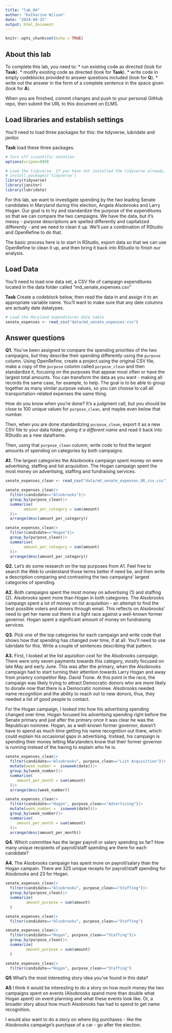 ```yaml
---
title: "lab_04"
author: "Katharine Wilson"
date: "2024-09-25"
output: html_document
---
```


```r
knitr::opts_chunk$set(echo = TRUE)
```

## About this lab

To complete this lab, you need to: \* run existing code as directed (look for **Task**). \* modify existing code as directed (look for **Task**). \* write code in empty codeblocks provided to answer questions included (look for **Q**). \* write out the answer in the form of a complete sentence in the space given (look for **A**).

When you are finished, commit changes and push to your personal GitHub repo, then submit the URL to this document on ELMS.

## Load libraries and establish settings

You'll need to load three packages for this: the tidyverse, lubridate and janitor.

**Task** load these three packages.

```r
# Turn off scientific notation
options(scipen=999)

# Load the tidyverse. If you have not installed the tidyverse already, remove the # from the next line and run it first.  
# install.packages('tidyverse')
library(tidyverse)
library(janitor)
library(lubridate)

```

For this lab, we want to investigate spending by the two leading Senate candidates in Maryland during this election, Angela Alsobrooks and Larry Hogan. Our goal is to try and standardize the purpose of the expenditures so that we can compare the two campaigns. We have the data, but it's messy - purpose descriptions are spelled differently and capitalized differently - and we need to clean it up. We'll use a combination of RStudio and OpenRefine to do that.

The basic process here is to start in RStudio, export data so that we can use OpenRefine to clean it up, and then bring it back into RStudio to finish our analysis.

## Load Data

You'll need to load one data set, a CSV file of campaign expenditures located in the data folder called "md_senate_expenses.csv"

**Task** Create a codeblock below, then read the data in and assign it to an appropriate variable name. You'll want to make sure that any date columns are actually date datatypes.

```r
# Load the Maryland expenditures data table
senate_expenses <- read_csv("data/md_senate_expenses.csv")
```

## Answer questions

**Q1.** You've been assigned to compare the spending priorities of the two campaigns, but they describe their spending differently using the `purpose` column. Using OpenRefine, create a project using the original CSV file, make a copy of the `purpose` column called `purpose_clean` and then standardize it, focusing on the purposes that appear most often or have the largest total amounts. You can transform the data as you want - making all records the same case, for example, to help. The goal is to be able to group together as many similar purpose values, so you can choose to call all transportation-related expenses the same thing.

How do you know when you're done? It's a judgment call, but you should be close to 100 unique values for `purpose_clean`, and maybe even below that number.

Then, when you are done standardizing `purpose_clean`, export it as a new CSV file to your data folder, *giving it a different name* and read it back into RStudio as a new dataframe.

Then, using that `purpose_clean` column, write code to find the largest amounts of spending on categories by both campaigns.

**A1.**
The largest categories the Alsobrooks campaign spent money on were advertising, staffing and list acquisition. The Hogan campaign spent the most money on advertising, staffing and fundraising services. 
```r
senate_expenses_clean <- read_csv("data/md_senate_expenses_OR_csv.csv")

senate_expenses_clean|>
  filter(candidate=="Alsobrooks")|>
  group_by(purpose_clean)|>
  summarise(
        amount_per_category = sum(amount)
  )|>
  arrange(desc(amount_per_category))
```
```r
senate_expenses_clean|>
  filter(candidate=="Hogan")|>
  group_by(purpose_clean)|>
  summarise(
        amount_per_category = sum(amount)
  )|>
  arrange(desc(amount_per_category))
```


**Q2.** Let's do some research on the top purposes from A1. Feel free to search the Web to understand those terms better if need be, and then write a description comparing and contrasting the two campaigns' largest categories of spending.

**A2.**
Both campaigns spent the most money on advertising (1) and staffing (2). Alsobrooks spent more than Hogan in both categories. The Alsobrooks campaign spent a lot of money on list acquisition - an attempt to find the best possible voters and donors through email. This reflects on Alsobrooks' need to get her name out there in a tight race against a well-known former governor. Hogan spent a significant amount of money on fundraising services. 

**Q3.** Pick one of the top categories for each campaign and write code that shows how that spending has changed over time, if at all. You'll need to use lubridate for this. Write a couple of sentences describing that pattern.

**A3.**
First, I looked at the list aquisition cost for the Alsobrooks campaign. There were only seven payments towards this category, mostly focused on late May and early June. This was after the primary, when the Alsobrooks campaign had to start turning their attention towards Larry Hogan and away from priamry competitor Rep. David Trone. At this point in the race, the campaign was likely trying to attract Democratic donors who are more likely to donate now that there is a Democratic nominee. Alsobrooks needed name recognition and the ability to reach out to new donors, thus, they needed a list of good people to contact.  

For the Hogan campaign, I looked into how his advertising spending changed over time. Hogan focused his advertising spending right before the Senate primary and just after the primary once it was clear he was the Republican nominee. Hogan, as a well-known former governor, doesn't have to spend as much time getting his name recognition out there, which could explain his occasional gaps in advertising. Instead, his campaign is spending their money letting Marylanders know that their former governor is running instead of the having to explain who he is. 
```r
senate_expenses_clean|>
  filter(candidate=="Alsobrooks", purpose_clean=="List Acquisition")|>
  mutate(week_number =  isoweek(date))|>
  group_by(week_number)|>
  summarise(
     amount_per_month = sum(amount)
  )|>
  arrange(desc(week_number))
```
```r
senate_expenses_clean|>
  filter(candidate=="Hogan", purpose_clean=="Advertising")|>
  mutate(week_number =  isoweek(date))|>
  group_by(week_number)|>
  summarise(
     amount_per_month = sum(amount)
  )|>
  arrange(desc(amount_per_month))
```

**Q4.** Which committee has the larger payroll or salary spending so far? How many unique recipients of payroll/staff spending are there for each candidate?

**A4.**
The Alsobrooks campaign has spent more on payroll/salary than the Hogan campain. There are 325 unique recepts for payroll/staff spending for Alsobrooks and 23 for Hogan.
```r
senate_expenses_clean|>
  filter(candidate=="Alsobrooks", purpose_clean=="Staffing")|>
  group_by(purpose_clean)|>
  summarize(
         amount_purpose = sum(amount)
  )
```
```r
senate_expenses_clean|>
  filter(candidate=="Alsobrooks", purpose_clean=="Staffing")
```
```r
senate_expenses_clean|>
  filter(candidate=="Hogan", purpose_clean=="Staffing")|>
  group_by(purpose_clean)|>
  summarize(
         amount_purpose = sum(amount)
  )
```
```r
senate_expenses_clean|>
  filter(candidate=="Hogan", purpose_clean=="Staffing")
```



**Q5** What's the most interesting story idea you've found in this data?

**A5**
I think it would be interesting to do a story on how much money the two campaigns spent on events (Alsobrooks spend more than double what Hogan spent) on event planning and what these events look like. Or, a broader story about how much Alsobrooks has had to spend to get name recognition. 

I would also want to do a story on where big purchases - like the Alsobrooks campaign's purchase of a car - go after the election. 
